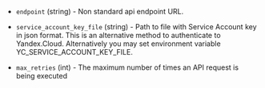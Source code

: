 <!-- Code generated from the comments of the AccessConfig struct in builder/yandex/access_config.go; DO NOT EDIT MANUALLY -->

- `endpoint` (string) - Non standard api endpoint URL.

- `service_account_key_file` (string) - Path to file with Service Account key in json format. This
  is an alternative method to authenticate to Yandex.Cloud. Alternatively you may set environment variable
  YC_SERVICE_ACCOUNT_KEY_FILE.

- `max_retries` (int) - The maximum number of times an API request is being executed
